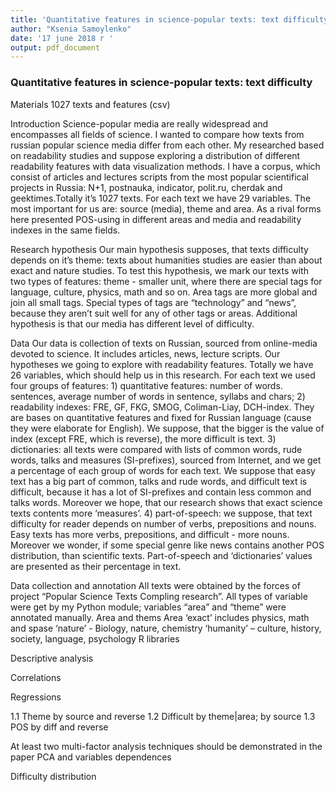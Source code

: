 ---
title: 'Quantitative features in science-popular texts: text difficulty'
author: "Ksenia Samoylenko"
date: '17 june 2018 г '
output: pdf_document
---


### Quantitative features in science-popular texts: text difficulty

Materials
1027 texts and features (csv)

Introduction
Science-popular media are really widespread and encompasses all fields of science. I wanted to compare how texts from russian popular science media differ from each other. My researched based on readability studies and suppose exploring a distribution of different readability features with data visualization methods. I have a corpus, which consist of articles and lectures scripts from the most popular scientifical projects in Russia: N+1, postnauka, indicator, polit.ru, cherdak and geektimes.Totally it's 1027 texts. For each text we have 29 variables. The most important for us are: source (media), theme and area. As a rival forms here presented POS-using in different areas and media and readability indexes in the same fields. 

Research hypothesis
Our main hypothesis supposes, that texts difficulty depends on it's theme: texts about humanities studies are easier than about exact and nature studies.
To test this hypothesis, we mark our texts with two types of features: theme - smaller unit, where there are special tags for language, culture, physics, math and so on. Area tags are more global and join all small tags. Special types of tags are "technology" and "news", because they aren't suit well for any of other tags or areas.
Additional hypothesis is that our media has different level of difficulty. 

Data
Our data is collection of texts on Russian, sourced from online-media devoted to science. It includes articles, news, lecture scripts. Our hypotheses we going to explore with readability features. Totally we have 26 variables, which should help us in this research. For each text we used four groups of features: 
1) quantitative features: number of words. sentences, average number of words in sentence, syllabs and chars;
2) readability indexes: FRE, GF, FKG, SMOG, Coliman-Liay, DCH-index. They are bases on quantitative features and fixed for Russian language (cause they were elaborate for English). We suppose, that the bigger is the value of index (except FRE, which is reverse), the more difficult is text.
3) dictionaries: all texts were compared with lists of common words, rude words, talks and measures (SI-prefixes), sourced from Internet, and we get a percentage of each group of words for each text. We suppose that easy text has a big part of common, talks and rude words, and difficult text is difficult, because it has a lot of SI-prefixes and contain less common and talks words. Moreover we hope, that our research shows that exact science texts contents more ‘measures’.
4) part-of-speech: we suppose, that text difficulty for reader depends on number of verbs, prepositions and nouns. Easy texts has more verbs, prepositions, and difficult - more nouns. Moreover we wonder, if some special genre like news contains another POS distribution, than scientific texts. 
Part-of-speech and ‘dictionaries’ values are presented as their percentage in text.

Data collection and annotation
All texts were obtained by the forces of project “Popular Science Texts Compling research”. All types of variable were get by my Python module; variables “area” and “theme” were annotated manually. 
Area and thems
Area ‘exact’ includes physics, math and spase
‘nature’ - Biology, nature, chemistry
‘humanity’ – culture, history, society, language, psychology
R libraries


Descriptive analysis

Correlations


Regressions

1.1	Theme by source and reverse
1.2	Difficult by theme|area; by source
1.3	POS by diff and reverse


At least two multi-factor analysis techniques should be demonstrated in the paper
PCA and variables dependences


Difficulty distribution






